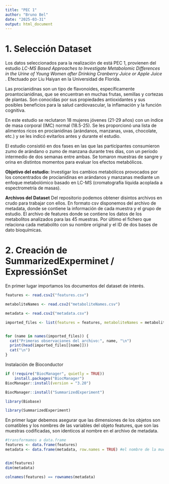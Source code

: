 ```yaml
---
title: "PEC 1"
author: "Bruno Bel"
date: "2025-03-31"
output: html_document
---
```


# **1. Selección Dataset**

Los datos seleccionados para la realización de está PEC 1, provienen del estudio *LC-MS Based Approaches to Investigate Metabolomic Differences in the Urine of Young Women after Drinking Cranberry Juice or Apple Juice* . Efectuado por Liu Haiyan en la Universidad de Florida.

Las procianidinas son un tipo de flavonoides, específicamente proantocianidinas, que se encuentran en muchas frutas, semillas y cortezas de plantas. Son conocidas por sus propiedades antioxidantes y sus posibles beneficios para la salud cardiovascular, la inflamación y la función cognitiva.

En este estudio se reclutaron 18 mujeres jóvenes (21-29 años) con un índice de masa corporal (IMC) normal (18.5-25). Se les proporcionó una lista de alimentos ricos en procianidinas (arándanos, manzanas, uvas, chocolate, etc.) y se les indicó evitarlos antes y durante el estudio.

El estudio consistió en dos fases en las que las participantes consumieron zumo de arándano o zumo de manzana durante tres días, con un período intermedio de dos semanas entre ambas. Se tomaron muestras de sangre y orina en distintos momentos para evaluar los efectos metabólicos.

**Objetivo del estudio:**
Investigar los cambios metabólicos provocados por los concentrados de procianidinas en arándanos y manzanas mediante un enfoque metabolómico basado en LC-MS (cromatografía líquida acoplada a espectrometría de masas).

**Archivos del Dataset**
Del repositorio podemos obtener disintos archivos en crudo para trabajar con ellos. En formato csv disponemos del archivo de metadata, donde se contiene la información de cada muestra y el grupo de estudio. El archivo de features donde se contiene los datos de los metabolitos analizados para las 45 muestras. Por último el fichero que relaciona cada metabolito con su nombre original y el ID de dos bases de dato bioquímicas.

# **2. Creación de SummarizedExperminet / ExpressiónSet**

En primer lugar importamos los documentos del dataset de interés.


```r
features <- read.csv2("features.csv")

metaboliteNames <- read.csv2("metaboliteNames.csv")

metadata <- read.csv2("metadata.csv")

imported_files <- list(features = features, metaboliteNames = metaboliteNames, metadata = metadata)


for (name in names(imported_files)) {
  cat("Primeras observaciones del archivo:", name, "\n") 
  print(head(imported_files[[name]])) 
  cat("\n")  
}

```

Instalación de Bioconductor

```r
if (!require("BiocManager", quietly = TRUE))
    install.packages("BiocManager")
BiocManager::install(version = "3.20")

BiocManager::install("SummarizedExperiment")

library(Biobase)

library(SummarizedExperiment)

```

En primer lugar debemos asegurar que las dimensiones de los objetos son comatibles y los nombres de las variables del objeto features, que son las muestras codificadas, son identicos al nombre en el archivo de metadata.
```r

#transformamos a data.frame
features <- data.frame(features)
metadata <- data.frame(metadata, row.names = TRUE) #el nombre de la muestra es el nombre de la fila


dim(features)
dim(metadata)

colnames(features) == rownames(metadata)


```

